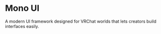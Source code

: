 # Mono UI

A modern UI framework designed for VRChat worlds that lets creators build interfaces easily.
